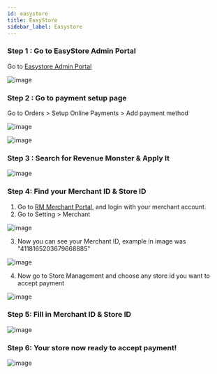 ```yaml
---
id: easystore
title: EasyStore
sidebar_label: Easystore
---
```



### Step 1 : Go to EasyStore Admin Portal

Go to [Easystore Admin Portal](https://admin.easystore.co/)<br />

![image](/img/easystore/portal.png)

### Step 2 : Go to payment setup page

Go to Orders > Setup Online Payments > Add payment method<br />

![image](/img/easystore/orders.png)

![image](/img/easystore/setup-payment.png)


### Step 3 : Search for Revenue Monster & Apply It

![image](/img/easystore/search.png)


### Step 4: Find your Merchant ID & Store ID

1. Go to [RM Merchant Portal](https://merchant.revenuemonster.my/), and login with your merchant account.<br />
2. Go to Setting > Merchant

![image](/img/easystore/merchant-portal.png)

3. Now you can see your Merchant ID, example in image was "4118165203679668885"

![image](/img/easystore/merchant-id.png)

4. Now go to Store Management and choose any store id you want to accept payment

![image](/img/easystore/store-id.png)   


### Step 5: Fill in Merchant ID & Store ID

![image](/img/easystore/setup-payment-2.png)


### Step 6: Your store now ready to accept payment!

![image](/img/easystore/payment.png)